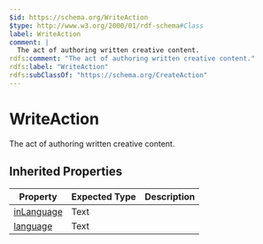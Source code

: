 ```yaml
---
$id: https://schema.org/WriteAction
$type: http://www.w3.org/2000/01/rdf-schema#Class
label: WriteAction
comment: |
  The act of authoring written creative content.
rdfs:comment: "The act of authoring written creative content."
rdfs:label: "WriteAction"
rdfs:subClassOf: "https://schema.org/CreateAction"
---
```


# WriteAction

The act of authoring written creative content.

## Inherited Properties

| Property | Expected Type | Description |
| --- | --- | --- |
| [inLanguage](https://schema.org/inLanguage) | Text |  |
| [language](https://schema.org/language) | Text |  |
